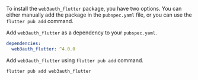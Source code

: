 To install the `web3auth_flutter` package, you have two options. You can either manually add the
package in the `pubspec.yaml` file, or you can use the `flutter pub add` command.

Add `web3auth_flutter` as a dependency to your `pubspec.yaml`.

```yaml
dependencies:
  web3auth_flutter: ^4.0.0
```

Add `web3auth_flutter` using `flutter pub add` command.

```sh
flutter pub add web3auth_flutter
```
